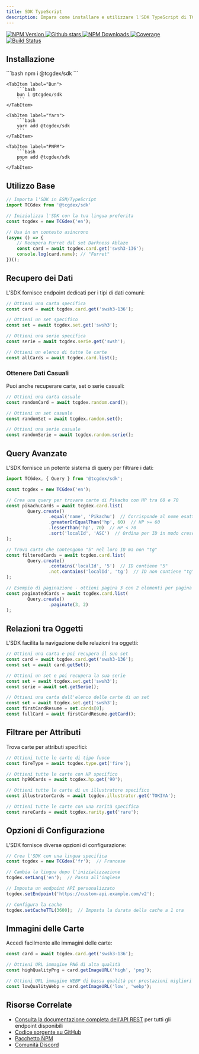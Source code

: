 ```yaml
---
title: SDK TypeScript
description: Impara come installare e utilizzare l'SDK TypeScript di TCGdex per accedere ai dati delle carte Pokémon TCG
---
```


<p class="flex gap-2 justify-center">
	<a href="http://npmjs.com/@tcgdex/sdk">
		<img src="https://img.shields.io/npm/v/@tcgdex/sdk?style=flat-square" alt="NPM Version" />
	</a>
	<a href="https://github.com/tcgdex/javascript-sdk/stargazers">
		<img src="https://img.shields.io/github/stars/tcgdex/javascript-sdk?style=flat-square" alt="Github stars" />
	</a>
	<a href="http://npmjs.com/@tcgdex/sdk">
		<img src="https://img.shields.io/npm/dm/@tcgdex/sdk?style=flat-square" alt="NPM Downloads" />
	</a>
	<a href="https://app.codecov.io/gh/tcgdex/javascript-sdk/">
		<img src="https://img.shields.io/codecov/c/github/tcgdex/javascript-sdk?style=flat-square&token=FR4BI94N4Q" alt="Coverage" />
	</a>
	<a href="https://github.com/tcgdex/javascript-sdk/actions/workflows/build.yml">
		<img src="https://img.shields.io/github/actions/workflow/status/tcgdex/javascript-sdk/build.yml?style=flat-square" alt="Build Status" />
	</a>
</p>

## Installazione

<Tabs syncKey='tool'>
	<TabItem label="NPM">
		```bash
		npm i @tcgdex/sdk
		```
	</TabItem>

	<TabItem label="Bun">
		```bash
		bun i @tcgdex/sdk
		```
	</TabItem>

	<TabItem label="Yarn">
		```bash
		yarn add @tcgdex/sdk
		```
	</TabItem>

	<TabItem label="PNPM">
		```bash
		pnpm add @tcgdex/sdk
		```
	</TabItem>
</Tabs>

## Utilizzo Base

```javascript
// Importa l'SDK in ESM/TypeScript
import TCGdex from '@tcgdex/sdk'

// Inizializza l'SDK con la tua lingua preferita
const tcgdex = new TCGdex('en');

// Usa in un contesto asincrono
(async () => {
	// Recupera Furret dal set Darkness Ablaze
	const card = await tcgdex.card.get('swsh3-136');
	console.log(card.name); // "Furret"
})();
```

## Recupero dei Dati

L'SDK fornisce endpoint dedicati per i tipi di dati comuni:

```javascript
// Ottieni una carta specifica
const card = await tcgdex.card.get('swsh3-136');

// Ottieni un set specifico
const set = await tcgdex.set.get('swsh3');

// Ottieni una serie specifica
const serie = await tcgdex.serie.get('swsh');

// Ottieni un elenco di tutte le carte
const allCards = await tcgdex.card.list();
```

### Ottenere Dati Casuali

Puoi anche recuperare carte, set o serie casuali:

```javascript
// Ottieni una carta casuale
const randomCard = await tcgdex.random.card();

// Ottieni un set casuale
const randomSet = await tcgdex.random.set();

// Ottieni una serie casuale
const randomSerie = await tcgdex.random.serie();
```

## Query Avanzate

L'SDK fornisce un potente sistema di query per filtrare i dati:

```javascript
import TCGdex, { Query } from '@tcgdex/sdk';

const tcgdex = new TCGdex('en');

// Crea una query per trovare carte di Pikachu con HP tra 60 e 70
const pikachuCards = await tcgdex.card.list(
		Query.create()
				.equal('name', 'Pikachu')  // Corrisponde al nome esatto
				.greaterOrEqualThan('hp', 60)  // HP >= 60
				.lesserThan('hp', 70)  // HP < 70
				.sort('localId', 'ASC')  // Ordina per ID in modo crescente
);

// Trova carte che contengono "5" nel loro ID ma non "tg"
const filteredCards = await tcgdex.card.list(
		Query.create()
				.contains('localId', '5')  // ID contiene "5"
				.not.contains('localId', 'tg')  // ID non contiene "tg"
);

// Esempio di paginazione - ottieni pagina 3 con 2 elementi per pagina
const paginatedCards = await tcgdex.card.list(
		Query.create()
				.paginate(3, 2)
);
```

## Relazioni tra Oggetti

L'SDK facilita la navigazione delle relazioni tra oggetti:

```javascript
// Ottieni una carta e poi recupera il suo set
const card = await tcgdex.card.get('swsh3-136');
const set = await card.getSet();

// Ottieni un set e poi recupera la sua serie
const set = await tcgdex.set.get('swsh3');
const serie = await set.getSerie();

// Ottieni una carta dall'elenco delle carte di un set
const set = await tcgdex.set.get('swsh3');
const firstCardResume = set.cards[0];
const fullCard = await firstCardResume.getCard();
```

## Filtrare per Attributi

Trova carte per attributi specifici:

```javascript
// Ottieni tutte le carte di tipo fuoco
const fireType = await tcgdex.type.get('fire');

// Ottieni tutte le carte con HP specifico
const hp90Cards = await tcgdex.hp.get('90');

// Ottieni tutte le carte di un illustratore specifico
const illustratorCards = await tcgdex.illustrator.get('TOKIYA');

// Ottieni tutte le carte con una rarità specifica
const rareCards = await tcgdex.rarity.get('rare');
```

## Opzioni di Configurazione

L'SDK fornisce diverse opzioni di configurazione:

```javascript
// Crea l'SDK con una lingua specifica
const tcgdex = new TCGdex('fr');  // Francese

// Cambia la lingua dopo l'inizializzazione
tcgdex.setLang('en');  // Passa all'inglese

// Imposta un endpoint API personalizzato
tcgdex.setEndpoint('https://custom-api.example.com/v2');

// Configura la cache
tcgdex.setCacheTTL(3600);  // Imposta la durata della cache a 1 ora
```

## Immagini delle Carte

Accedi facilmente alle immagini delle carte:

```javascript
const card = await tcgdex.card.get('swsh3-136');

// Ottieni URL immagine PNG di alta qualità
const highQualityPng = card.getImageURL('high', 'png');

// Ottieni URL immagine WEBP di bassa qualità per prestazioni migliori
const lowQualityWebp = card.getImageURL('low', 'webp');
```

## Risorse Correlate

- [Consulta la documentazione completa dell'API REST](/rest) per tutti gli endpoint disponibili
- [Codice sorgente su GitHub](https://github.com/tcgdex/javascript-sdk)
- [Pacchetto NPM](https://www.npmjs.com/package/@tcgdex/sdk)
- [Comunità Discord](https://discord.gg/peACSRMZ7V)
